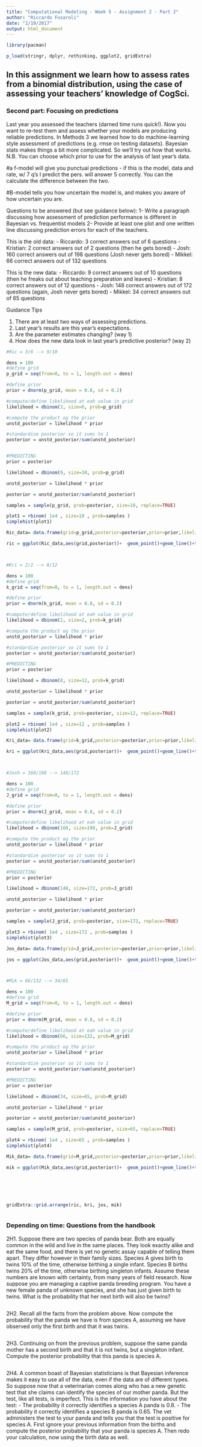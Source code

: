 ```yaml
---
title: "Computational Modeling - Week 5 - Assignment 2 - Part 2"
author: "Riccardo Fusaroli"
date: "2/19/2017"
output: html_document
---
```


```r

library(pacman)

p_load(stringr, dplyr, rethinking, ggplot2, gridExtra)

```

## In this assignment we learn how to assess rates from a binomial distribution, using the case of assessing your teachers' knowledge of CogSci.

### Second part: Focusing on predictions

Last year you assessed the teachers (darned time runs quick!). Now you want to re-test them and assess whether your models are producing reliable predictions. In Methods 3 we learned how to do machine-learning style assessment of predictions (e.g. rmse on testing datasets). Bayesian stats makes things a bit more complicated. So we'll try out how that works. N.B. You can choose which prior to use for the analysis of last year's data.

#a f-model will give you punctual predictions - if this is the model, data and rate, w/ 7 q's I predict the pers. will answer 5 correctly. You can the calculate the difference between the two.

#B-model tells you how uncertain the model is, and makes you aware of how uncertain you are. 


Questions to be answered (but see guidance below):
1- Write a paragraph discussing how assessment of prediction performance is different in Bayesian vs. frequentist models
2- Provide at least one plot and one written line discussing prediction errors for each of the teachers.

This is the old data:
- Riccardo: 3 correct answers out of 6 questions
- Kristian: 2 correct answers out of 2 questions (then he gets bored)
- Josh: 160 correct answers out of 198 questions (Josh never gets bored)
- Mikkel: 66 correct answers out of 132 questions

This is the new data:
- Riccardo: 9 correct answers out of 10 questions (then he freaks out about teaching preparation and leaves)
- Kristian: 8 correct answers out of 12 questions
- Josh: 148 correct answers out of 172 questions (again, Josh never gets bored)
- Mikkel: 34 correct answers out of 65 questions

Guidance Tips

1. There are at least two ways of assessing predictions.
2. Last year's results are this year's expectations.
3. Are the parameter estimates changing? (way 1)
4. How does the new data look in last year's predictive posterior? (way 2)


```r

#Ric = 3/6 --> 9/10

dens = 100
#define grid
p_grid = seq(from=0, to = 1, length.out = dens)

#define prior
prior = dnorm(p_grid, mean = 0.8, sd = 0.2)

#compute/define likelihood at eah value in grid
likelihood = dbinom(3, size=6, prob=p_grid)

#compute the product og the prior
unstd_posterior = likelihood * prior

#standardize posterior so it sums to 1
posterior = unstd_posterior/sum(unstd_posterior)


#PREDICTING
prior = posterior

likelihood = dbinom(9, size=10, prob=p_grid)

unstd_posterior = likelihood * prior

posterior = unstd_posterior/sum(unstd_posterior)

samples = sample(p_grid, prob=posterior, size=10, replace=TRUE)

plot1 = rbinom( 1e4 , size=10 , prob=samples )
simplehist(plot1)

Ric_data= data.frame(grid=p_grid,posterior=posterior,prior=prior,likelihood=likelihood)

ric = ggplot(Ric_data,aes(grid,posterior))+  geom_point()+geom_line()+theme_classic()+  geom_line(aes(grid,prior),color='red')+  xlab("probability of knowledge")+ ylab("posterior probability")+ylim(0,1)



#Kri = 2/2 --> 8/12

dens = 100
#define grid
k_grid = seq(from=0, to = 1, length.out = dens)

#define prior
prior = dnorm(k_grid, mean = 0.8, sd = 0.2)

#compute/define likelihood at eah value in grid
likelihood = dbinom(2, size=2, prob=k_grid)

#compute the product og the prior
unstd_posterior = likelihood * prior

#standardize posterior so it sums to 1
posterior = unstd_posterior/sum(unstd_posterior)

#PREDICTING
prior = posterior

likelihood = dbinom(8, size=12, prob=k_grid)

unstd_posterior = likelihood * prior

posterior = unstd_posterior/sum(unstd_posterior)

samples = sample(k_grid, prob=posterior, size=12, replace=TRUE)

plot2 = rbinom( 1e4 , size=12 , prob=samples )
simplehist(plot2)

Kri_data= data.frame(grid=k_grid,posterior=posterior,prior=prior,likelihood=likelihood)

kri = ggplot(Kri_data,aes(grid,posterior))+  geom_point()+geom_line()+theme_classic()+  geom_line(aes(grid,prior),color='red')+  xlab("probability of knowledge")+ ylab("posterior probability")+ylim(0,1)



#Josh = 160/198 --> 148/172

dens = 100
#define grid
J_grid = seq(from=0, to = 1, length.out = dens)

#define prior
prior = dnorm(J_grid, mean = 0.8, sd = 0.2)

#compute/define likelihood at eah value in grid
likelihood = dbinom(160, size=198, prob=J_grid)

#compute the product og the prior
unstd_posterior = likelihood * prior

#standardize posterior so it sums to 1
posterior = unstd_posterior/sum(unstd_posterior)

#PREDICTING
prior = posterior

likelihood = dbinom(148, size=172, prob=J_grid)

unstd_posterior = likelihood * prior

posterior = unstd_posterior/sum(unstd_posterior)

samples = sample(J_grid, prob=posterior, size=172, replace=TRUE)

plot3 = rbinom( 1e4 , size=172 , prob=samples )
simplehist(plot3)

Jos_data= data.frame(grid=J_grid,posterior=posterior,prior=prior,likelihood=likelihood)

jos = ggplot(Jos_data,aes(grid,posterior))+  geom_point()+geom_line()+theme_classic()+  geom_line(aes(grid,prior),color='red')+  xlab("probability of knowledge")+ ylab("posterior probability")+ylim(0,1)



#Mik = 66/132 --> 34/65

dens = 100
#define grid
M_grid = seq(from=0, to = 1, length.out = dens)

#define prior
prior = dnorm(M_grid, mean = 0.8, sd = 0.2)

#compute/define likelihood at eah value in grid
likelihood = dbinom(66, size=132, prob=M_grid)

#compute the product og the prior
unstd_posterior = likelihood * prior

#standardize posterior so it sums to 1
posterior = unstd_posterior/sum(unstd_posterior)

#PREDICTING
prior = posterior

likelihood = dbinom(34, size=65, prob=M_grid)

unstd_posterior = likelihood * prior

posterior = unstd_posterior/sum(unstd_posterior)

samples = sample(M_grid, prob=posterior, size=65, replace=TRUE)

plot4 = rbinom( 1e4 , size=65 , prob=samples )
simplehist(plot4)

Mik_data= data.frame(grid=M_grid,posterior=posterior,prior=prior,likelihood=likelihood)

mik = ggplot(Mik_data,aes(grid,posterior))+  geom_point()+geom_line()+theme_classic()+  geom_line(aes(grid,prior),color='red')+  xlab("probability of knowledge")+ ylab("posterior probability")+ylim(0,1)






gridExtra::grid.arrange(ric, kri, jos, mik)



```



### Depending on time: Questions from the handbook
2H1. Suppose there are two species of panda bear. Both are equally common in the wild and live in the same places. They look exactly alike and eat the same food, and there is yet no genetic assay capable of telling them apart. They differ however in their family sizes. Species A gives birth to twins 10% of the time, otherwise birthing a single infant. Species B births twins 20% of the time, otherwise birthing singleton infants. Assume these numbers are known with certainty, from many years of field research.
Now suppose you are managing a captive panda breeding program. You have a new female panda of unknown species, and she has just given birth to twins. What is the probability that her next birth will also be twins?


```r

```


2H2. Recall all the facts from the problem above. Now compute the probability that the panda we have is from species A, assuming we have observed only the first birth and that it was twins.


```r

```


2H3. Continuing on from the previous problem, suppose the same panda mother has a second birth and that it is not twins, but a singleton infant. Compute the posterior probability that this panda is species A.


```r

```


2H4. A common boast of Bayesian statisticians is that Bayesian inference makes it easy to use all of the data, even if the data are of different types. So suppose now that a veterinarian comes along who has a new genetic test that she claims can identify the species of our mother panda. But the test, like all tests, is imperfect. This is the information you have about the test:
- The probability it correctly identifies a species A panda is 0.8.
- The probability it correctly identifies a species B panda is 0.65.
The vet administers the test to your panda and tells you that the test is positive for species A. First ignore your previous information from the births and compute the posterior probability that your panda is species A. Then redo your calculation, now using the birth data as well.

```r

```
